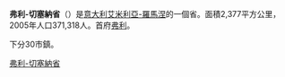 {{Infobox_ProvinceIT |
  fullname              = Province of Forlì-Cesena|
  name                  = Forlì-Cesena|
  region                = [[Emilia-Romagna|Emilia-Romagna]] |
  capital               = [[Forlì|Forlì]] |
  commune               = 30 |
  area                  = 2,377 |
  population_as_of      = (2005) |
  population            = 371,318 |
  populationdensity     = 156 |
  vehicle               = FC |
  postal_code           = Forli 47100
Elsewhere 47010-47040 |
  telephone_prefix      = 0543, 0547 |
  ISTAT                 = 040 |
  president             = Massimo Bulbi |
  map                   = [[File:Forlì_posizione.png|150px]]|
  coatofarms            = |
}}
'''弗利-切塞納省'''（{{lang|it|Provincia di Forlì-Cesena}}）是[[意大利|意大利]][[艾米利亞-羅馬涅|艾米利亞-羅馬涅]]的一個省。面積2,377平方公里，2005年人口371,318人。首府[[弗利_(意大利)|弗利]]。

下分30市鎮。

{{Authority control}}
{{弗利-切塞納省市鎮}}

[[Category:弗利-切塞納省|]]